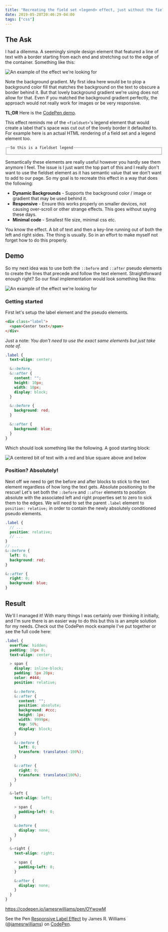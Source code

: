 ```yaml
---
title: "Recreating the field set <legend> effect, just without the field set"
date: 2019-05-28T20:46:29-04:00
tags: ["css"]
---
```


## The Ask

I had a dilemma. A seemingly simple design element that featured a line of text with a border starting from each end and stretching out to the edge of the container. Something like this:

![An example of the effect we're looking for](../images/field-set-label-example.png)

Note the background gradient. My first idea here would be to plop a background color fill that matches the background on the text to obscure a border behind it. But that lovely background gradient we're using does not allow for that. Even if you matched the background gradient perfectly, the approach would not really work for images or be very responsive.

**TL;DR** Here is the [CodePen demo](https://codepen.io/jamesrwilliams/pen/OYwowM).

This effect reminds me of the `<fieldset>`'s legend element that would create a label that's space was cut out of the lovely border it defaulted to. For example here is an actual HTML rendering of a field set and a legend element too.

<fieldset>
    <legend> <code>So this is a fieldset legend</code> </legend>
</fieldset>

Semantically these elements are really useful however you hardly see them anymore I feel. The issue is I just want the top part of this and I really don't want to use the fieldset element as it has semantic value that we don't want to add to our page. So my goal is to recreate this effect in a way that does the following:

- **Dynamic Backgrounds** - Supports the background color / image or gradient that may be used behind it.
- **Responsive** - Ensure this works properly on smaller devices, not causing over-scroll or other strange effects. This goes without saying these days.
- **Minimal code** - Smallest file size, minimal css etc.

You know the effect. A bit of text and then a key-line running out of both the left and right sides. The thing is usually. So in an effort to make myself not forget how to do this properly.

## Demo

So my next idea was to use both the `::before` and `::after` pseudo elements to create the lines that precede and follow the text element. Straightforward enough right? So our final implementation would look something like this:

![An example of the effect we're looking for](../images/field-set-label-approach.png)

### Getting started

First let's setup the label element and the pseudo elements.

```html
<div class="label">
  <span>Center text</span>
</div>
```

Just a note: _You don't need to use the exact same elements but just take note of._

```scss
.label {
  text-align: center;

  &::before,
  &::after {
    content: "";
    height: 10px;
    width: 10px;
    display: block;
  }

  &::before {
    background: red;
  }

  &::after {
    background: blue;
  }
}
```

Which should look something like the following. A good starting block:

![A centered bit of text with a red and blue square above and below](../images/field-set-label-guide-1.png)

### Position? Absolutely!

Next off we need to get the before and after blocks to stick to the text element regardless of how long the text gets. Absolute positioning to the rescue! Let's set both the `::before` and `::after` elements to position absolute with the associated left and right properties set to zero to sick them to the edges. We will need to set the parent `.label` element to `position: relative;` in order to contain the newly absolutely conditioned pseudo elements.

```scss
.label {
  // ...
  position: relative;
  // ...
}
// ...
&::before {
  left: 0;
  background: red;
}

&::after {
  right: 0;
  background: blue;
}
```

## Result

We'll I managed it! With many things I was certainly over thinking it initially, and I'm sure there is an easier way to do this but this is an ample solution for my needs. Check out the CodePen mock example I've put together or see the full code here:

```scss
.label {
  overflow: hidden;
  padding: 10px 0;
  text-align: center;

  > span {
    display: inline-block;
    padding: 5px 20px;
    color: #444;
    position: relative;

    &::before,
    &::after {
      content: "";
      position: absolute;
      background: #ccc;
      height: 1px;
      width: 9999px;
      top: 50%;
      display: block;
    }

    &::before {
      left: 0;
      transform: translatex(-100%);
    }

    &::after {
      right: 0;
      transform: translatex(100%);
    }
  }

  &-left {
    text-align: left;

    > span {
      padding-left: 0;
    }

    &:before {
      display: none;
    }
  }

  &-right {
    text-align: right;

    > span {
      padding-left: 0;
    }

    &:after {
      display: none;
    }
  }
}
```

https://codepen.io/jamesrwilliams/pen/OYwowM

<p class="codepen" data-height="303" data-theme-id="dark" data-default-tab="result" data-user="jamesrwilliams" data-slug-hash="OYwowM" style={{
  height: "303px",
  boxSizing: "border-box",
  display: "flex",
  alignItems: "center",
  justifyContent: "center",
  border: "2px solid",
  margin: "1em 0",
  padding: "1em"
}} data-pen-title="Responsive Label Effect">
  <span>See the Pen <a href="https://codepen.io/jamesrwilliams/pen/OYwowM/">
  Responsive Label Effect</a> by James R. Williams (<a href="https://codepen.io/jamesrwilliams">@jamesrwilliams</a>)
  on <a href="https://codepen.io">CodePen</a>.</span>
</p>
<script async src="https://static.codepen.io/assets/embed/ei.js"></script>
